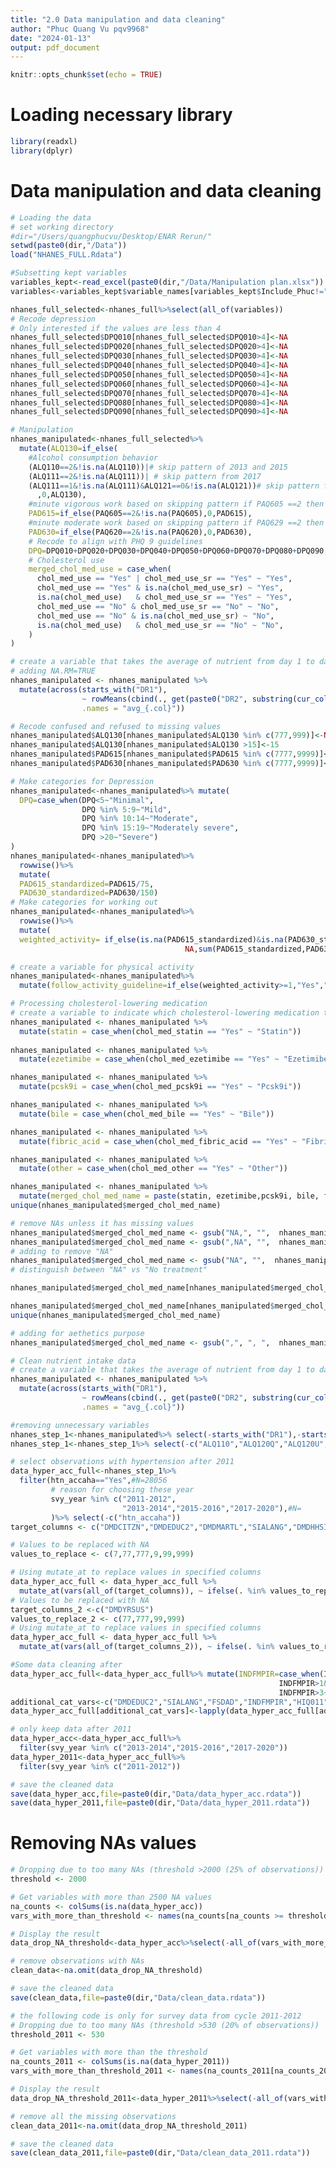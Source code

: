 ```yaml
---
title: "2.0 Data manipulation and data cleaning"
author: "Phuc Quang Vu pqv9968"
date: "2024-01-13"
output: pdf_document
---
```


```r
knitr::opts_chunk$set(echo = TRUE)
```

# Loading necessary library

```r
library(readxl)
library(dplyr)
```



# Data manipulation and data cleaning

```r
# Loading the data
# set working directory
#dir="/Users/quangphucvu/Desktop/ENAR Rerun/" 
setwd(paste0(dir,"/Data"))
load("NHANES_FULL.Rdata")

```

```r
#Subsetting kept variables
variables_kept<-read_excel(paste0(dir,"/Data/Manipulation plan.xlsx"))
variables<-variables_kept$variable_names[variables_kept$Include_Phuc!="Undecised"]
```
```r
nhanes_full_selected<-nhanes_full%>%select(all_of(variables))
# Recode depression
# Only interested if the values are less than 4
nhanes_full_selected$DPQ010[nhanes_full_selected$DPQ010>4]<-NA
nhanes_full_selected$DPQ020[nhanes_full_selected$DPQ020>4]<-NA
nhanes_full_selected$DPQ030[nhanes_full_selected$DPQ030>4]<-NA
nhanes_full_selected$DPQ040[nhanes_full_selected$DPQ040>4]<-NA
nhanes_full_selected$DPQ050[nhanes_full_selected$DPQ050>4]<-NA
nhanes_full_selected$DPQ060[nhanes_full_selected$DPQ060>4]<-NA
nhanes_full_selected$DPQ070[nhanes_full_selected$DPQ070>4]<-NA
nhanes_full_selected$DPQ080[nhanes_full_selected$DPQ080>4]<-NA
nhanes_full_selected$DPQ090[nhanes_full_selected$DPQ090>4]<-NA

# Manipulation
nhanes_manipulated<-nhanes_full_selected%>%
  mutate(ALQ130=if_else(
    #Alcohol consumption behavior
    (ALQ110==2&!is.na(ALQ110))|# skip pattern of 2013 and 2015
    (ALQ111==2&!is.na(ALQ111))| # skip pattern from 2017
    (ALQ111==1&!is.na(ALQ111)&ALQ121==0&!is.na(ALQ121))# skip pattern from 2017
      ,0,ALQ130),
    #minute vigorous work based on skipping pattern if PAQ605 ==2 then PAD 615 =0
    PAD615=if_else(PAQ605==2&!is.na(PAQ605),0,PAD615),
    #minute moderate work based on skipping pattern if PAQ629 ==2 then PAD 630 =0
    PAD630=if_else(PAQ620==2&!is.na(PAQ620),0,PAD630),
    # Recode to align with PHQ 9 guidelines
    DPQ=DPQ010+DPQ020+DPQ030+DPQ040+DPQ050+DPQ060+DPQ070+DPQ080+DPQ090,
    # Cholesterol use
    merged_chol_med_use = case_when(
      chol_med_use == "Yes" | chol_med_use_sr == "Yes" ~ "Yes",
      chol_med_use == "Yes" & is.na(chol_med_use_sr) ~ "Yes",
      is.na(chol_med_use)   & chol_med_use_sr == "Yes" ~ "Yes",
      chol_med_use == "No" & chol_med_use_sr == "No" ~ "No",
      chol_med_use == "No" & is.na(chol_med_use_sr) ~ "No",
      is.na(chol_med_use)   & chol_med_use_sr == "No" ~ "No",
    )
)

# create a variable that takes the average of nutrient from day 1 to day 2
# adding NA.RM=TRUE
nhanes_manipulated <- nhanes_manipulated %>%
  mutate(across(starts_with("DR1"), 
                ~ rowMeans(cbind(., get(paste0("DR2", substring(cur_column(), 4)))),na.rm=TRUE),
                .names = "avg_{.col}"))

# Recode confused and refused to missing values
nhanes_manipulated$ALQ130[nhanes_manipulated$ALQ130 %in% c(777,999)]<-NA
nhanes_manipulated$ALQ130[nhanes_manipulated$ALQ130 >15]<-15
nhanes_manipulated$PAD615[nhanes_manipulated$PAD615 %in% c(7777,9999)]<-NA
nhanes_manipulated$PAD630[nhanes_manipulated$PAD630 %in% c(7777,9999)]<-NA

# Make categories for Depression
nhanes_manipulated<-nhanes_manipulated%>% mutate(
  DPQ=case_when(DPQ<5~"Minimal",
                DPQ %in% 5:9~"Mild",
                DPQ %in% 10:14~"Moderate",
                DPQ %in% 15:19~"Moderately severe",
                DPQ >20~"Severe")
)
nhanes_manipulated<-nhanes_manipulated%>% 
  rowwise()%>%
  mutate(
  PAD615_standardized=PAD615/75,
  PAD630_standardized=PAD630/150)
# Make categories for working out
nhanes_manipulated<-nhanes_manipulated%>% 
  rowwise()%>%
  mutate(
  weighted_activity= if_else(is.na(PAD615_standardized)&is.na(PAD630_standardized),
                                       NA,sum(PAD615_standardized,PAD630_standardized,na.rm = TRUE)))

# create a variable for physical activity
nhanes_manipulated<-nhanes_manipulated%>% 
  mutate(follow_activity_guideline=if_else(weighted_activity>=1,"Yes","No"))
```


```r
# Processing cholesterol-lowering medication
# create a variable to indicate which cholesterol-lowering medication they have taken
nhanes_manipulated <- nhanes_manipulated %>% 
  mutate(statin = case_when(chol_med_statin == "Yes" ~ "Statin"))
                            
nhanes_manipulated <- nhanes_manipulated %>% 
  mutate(ezetimibe = case_when(chol_med_ezetimibe == "Yes" ~ "Ezetimibe"))

nhanes_manipulated <- nhanes_manipulated %>% 
  mutate(pcsk9i = case_when(chol_med_pcsk9i == "Yes" ~ "Pcsk9i"))

nhanes_manipulated <- nhanes_manipulated %>% 
  mutate(bile = case_when(chol_med_bile == "Yes" ~ "Bile"))

nhanes_manipulated <- nhanes_manipulated %>% 
  mutate(fibric_acid = case_when(chol_med_fibric_acid == "Yes" ~ "Fibric Acid"))

nhanes_manipulated <- nhanes_manipulated %>% 
  mutate(other = case_when(chol_med_other == "Yes" ~ "Other"))

nhanes_manipulated <- nhanes_manipulated %>% 
  mutate(merged_chol_med_name = paste(statin, ezetimibe,pcsk9i, bile, fibric_acid, other, sep = ","))
unique(nhanes_manipulated$merged_chol_med_name)

# remove NAs unless it has missing values
nhanes_manipulated$merged_chol_med_name <- gsub("NA,", "",  nhanes_manipulated$merged_chol_med_name)
nhanes_manipulated$merged_chol_med_name <- gsub(",NA", "",  nhanes_manipulated$merged_chol_med_name)
# adding to remove "NA"
nhanes_manipulated$merged_chol_med_name <- gsub("NA", "",  nhanes_manipulated$merged_chol_med_name)
# distinguish between "NA" vs "No treatment"

nhanes_manipulated$merged_chol_med_name[nhanes_manipulated$merged_chol_med_use=="No"&nhanes_manipulated$merged_chol_med_name == ""]<-"None"

nhanes_manipulated$merged_chol_med_name[nhanes_manipulated$merged_chol_med_name == ""] <- NA
unique(nhanes_manipulated$merged_chol_med_name)

# adding for aethetics purpose
nhanes_manipulated$merged_chol_med_name <- gsub(",", ", ",  nhanes_manipulated$merged_chol_med_name)
```

```r
# Clean nutrient intake data
# create a variable that takes the average of nutrient from day 1 to day 2
nhanes_manipulated <- nhanes_manipulated %>%
  mutate(across(starts_with("DR1"), 
                ~ rowMeans(cbind(., get(paste0("DR2", substring(cur_column(), 4)))),na.rm=TRUE),
                .names = "avg_{.col}"))
```

```r
#removing unnecessary variables
nhanes_step_1<-nhanes_manipulated%>% select(-starts_with("DR1"),-starts_with("DR2"),-starts_with("chol_med"),-starts_with("DPQ0"),-starts_with("PAD"),-starts_with("PAQ"))
nhanes_step_1<-nhanes_step_1%>% select(-c("ALQ110","ALQ120Q","ALQ120U","ALQ101","ALQ141Q","ALQ141U","ALQ151","ALQ160","ALQ111","ALQ121","ALQ142","ALQ270","ALQ280","ALQ290","ALQ170","statin","ezetimibe","pcsk9i","bile","fibric_acid","other","weighted_activity","FSD670ZC"))
```


```r
# select observations with hypertension after 2011
data_hyper_acc_full<-nhanes_step_1%>% 
  filter(htn_accaha=="Yes",#N=28056
         # reason for choosing these year
         svy_year %in% c("2011-2012",
                         "2013-2014","2015-2016","2017-2020"),#N=
         )%>% select(-c("htn_accaha"))
target_columns <- c("DMDCITZN","DMDEDUC2","DMDMARTL","SIALANG","DMDHHSIZ","INDHHIN2","INDFMPIR","HIQ011","HIQ270","DPQ100","INQ320","DMDMARTZ","FSD162")  # Replace with your actual column names

# Values to be replaced with NA
values_to_replace <- c(7,77,777,9,99,999)

# Using mutate_at to replace values in specified columns
data_hyper_acc_full <- data_hyper_acc_full %>%
  mutate_at(vars(all_of(target_columns)), ~ ifelse(. %in% values_to_replace, NA, .))
# Values to be replaced with NA
target_columns_2 <-c("DMDYRSUS")
values_to_replace_2 <- c(77,777,99,999)
# Using mutate_at to replace values in specified columns
data_hyper_acc_full <- data_hyper_acc_full %>%
  mutate_at(vars(all_of(target_columns_2)), ~ ifelse(. %in% values_to_replace_2, NA, .))

#Some data cleaning after
data_hyper_acc_full<-data_hyper_acc_full%>% mutate(INDFMPIR=case_when(INDFMPIR<=1~"Poor",
                                                            INDFMPIR>1&INDFMPIR<=3~"Low",
                                                            INDFMPIR>3~"Middle"))
additional_cat_vars<-c("DMDEDUC2","SIALANG","FSDAD","INDFMPIR","HIQ011","DPQ","follow_activity_guideline")
data_hyper_acc_full[additional_cat_vars]<-lapply(data_hyper_acc_full[additional_cat_vars],factor)

# only keep data after 2011
data_hyper_acc<-data_hyper_acc_full%>% 
  filter(svy_year %in% c("2013-2014","2015-2016","2017-2020"))
data_hyper_2011<-data_hyper_acc_full%>% 
  filter(svy_year %in% c("2011-2012"))

# save the cleaned data
save(data_hyper_acc,file=paste0(dir,"Data/data_hyper_acc.rdata"))
save(data_hyper_2011,file=paste0(dir,"Data/data_hyper_2011.rdata"))
```


# Removing NAs values 

```r
# Dropping due to too many NAs (threshold >2000 (25% of observations))
threshold <- 2000

# Get variables with more than 2500 NA values
na_counts <- colSums(is.na(data_hyper_acc))
vars_with_more_than_threshold <- names(na_counts[na_counts >= threshold])

# Display the result
data_drop_NA_threshold<-data_hyper_acc%>%select(-all_of(vars_with_more_than_threshold))

# remove observations with NAs
clean_data<-na.omit(data_drop_NA_threshold)

# save the cleaned data
save(clean_data,file=paste0(dir,"Data/clean_data.rdata"))
```

```r
# the following code is only for survey data from cycle 2011-2012
# Dropping due to too many NAs (threshold >530 (20% of observations))
threshold_2011 <- 530

# Get variables with more than the threshold
na_counts_2011 <- colSums(is.na(data_hyper_2011))
vars_with_more_than_threshold_2011 <- names(na_counts_2011[na_counts_2011 >= threshold_2011])

# Display the result
data_drop_NA_threshold_2011<-data_hyper_2011%>%select(-all_of(vars_with_more_than_threshold_2011))

# remove all the missing observations
clean_data_2011<-na.omit(data_drop_NA_threshold_2011)

# save the cleaned data
save(clean_data_2011,file=paste0(dir,"Data/clean_data_2011.rdata"))
```